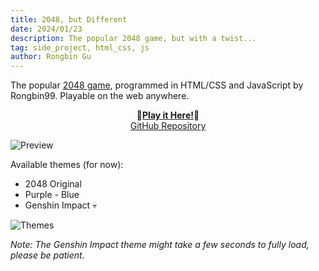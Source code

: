 ```yaml
---
title: 2048, but Different
date: 2024/01/23
description: The popular 2048 game, but with a twist...
tag: side_project, html_css, js
author: Rongbin Gu
---
```



<Readingtime context="https://rongbin99.github.io/posts/2048" />

The popular [2048 game](https://en.wikipedia.org/wiki/2048_(video_game)), programmed in HTML/CSS and JavaScript by Rongbin99. Playable on the web anywhere.

<div align="center">

🌟[**Play it Here!**](https://rongbin99.github.io/2048/)🌟<br/>[GitHub Repository](https://github.com/Rongbin99/2048)

</div>

![Preview](/images/preview-01.png)

Available themes (for now):

- 2048 Original
- Purple - Blue
- Genshin Impact 💀

![Themes](/images/themes-01.png)

*Note: The Genshin Impact theme might take a few seconds to fully load, please be patient.*
